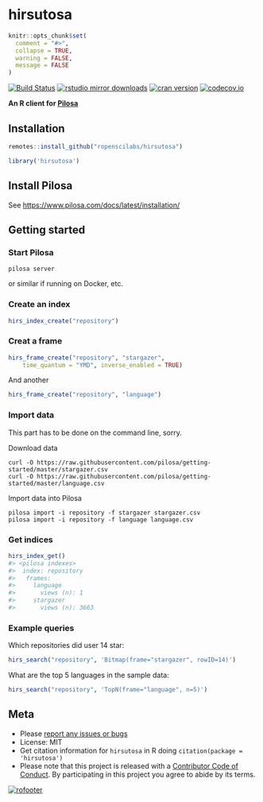 hirsutosa
=========

```r
knitr::opts_chunk$set(
  comment = "#>",
  collapse = TRUE,
  warning = FALSE,
  message = FALSE
)
```

[![Build Status](https://api.travis-ci.org/ropenscilabs/hirsutosa.svg)](https://travis-ci.org/ropenscilabs/hirsutosa)
[![rstudio mirror downloads](http://cranlogs.r-pkg.org/badges/hirsutosa?color=E664A4)](https://github.com/metacran/cranlogs.app)
[![cran version](http://www.r-pkg.org/badges/version/hirsutosa)](https://cran.r-project.org/package=hirsutosa)
[![codecov.io](https://codecov.io/github/ropenscilabs/hirsutosa/coverage.svg?branch=master)](https://codecov.io/github/ropenscilabs/hirsutosa?branch=master)

**An R client for [Pilosa]()**


## Installation

```r
remotes::install_github("ropenscilabs/hirsutosa")
```

```r
library('hirsutosa')
```

## Install Pilosa

See <https://www.pilosa.com/docs/latest/installation/>

## Getting started 

### Start Pilosa

`pilosa server`

or similar if running on Docker, etc.

### Create an index

```r
hirs_index_create("repository")
```

### Creat a frame 

```r
hirs_frame_create("repository", "stargazer", 
    time_quantum = "YMD", inverse_enabled = TRUE)
```

And another

```r
hirs_frame_create("repository", "language")
```


### Import data

This part has to be done on the command line, sorry.

Download data

```
curl -O https://raw.githubusercontent.com/pilosa/getting-started/master/stargazer.csv
curl -O https://raw.githubusercontent.com/pilosa/getting-started/master/language.csv
```

Import data into Pilosa

```
pilosa import -i repository -f stargazer stargazer.csv
pilosa import -i repository -f language language.csv
```


### Get indices

```r
hirs_index_get()
#> <pilosa indexes>
#>  index: repository
#>   frames:
#>     language
#>       views (n): 1
#>     stargazer
#>       views (n): 3663
```

### Example queries

Which repositories did user 14 star:

```r
hirs_search("repository", 'Bitmap(frame="stargazer", rowID=14)')
``` 

What are the top 5 languages in the sample data:

```r
hirs_search("repository", 'TopN(frame="language", n=5)')
``` 

## Meta

* Please [report any issues or bugs](https://github.com/ropenscilabs/hirsutosa/issues)
* License: MIT
* Get citation information for `hirsutosa` in R doing `citation(package = 'hirsutosa')`
* Please note that this project is released with a [Contributor Code of Conduct](CODE_OF_CONDUCT.md).
By participating in this project you agree to abide by its terms.

[![rofooter](https://ropensci.org/public_images/github_footer.png)](https://ropensci.org)
